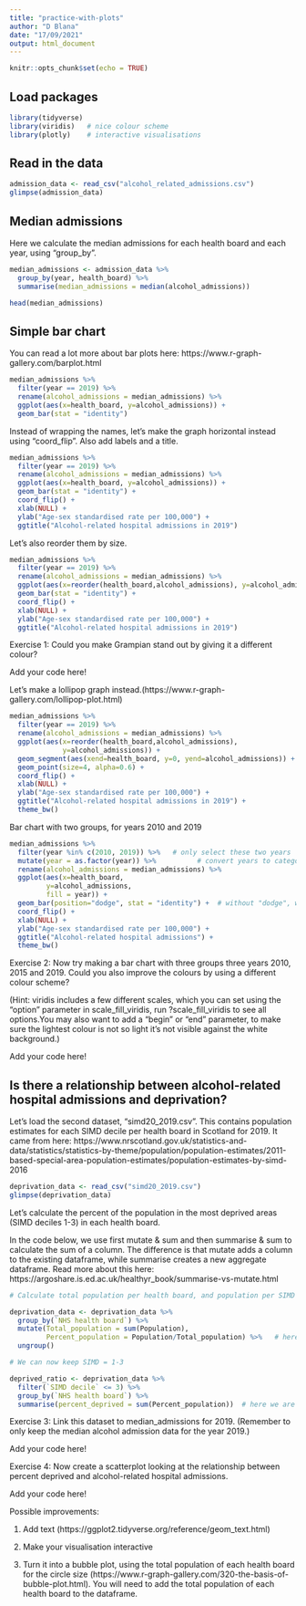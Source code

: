 ```yaml
---
title: "practice-with-plots"
author: "D Blana"
date: "17/09/2021"
output: html_document
---
```


```r
knitr::opts_chunk$set(echo = TRUE)
```

## Load packages

```r

library(tidyverse)
library(viridis)   # nice colour scheme
library(plotly)    # interactive visualisations

```

## Read in the data

```r

admission_data <- read_csv("alcohol_related_admissions.csv") 
glimpse(admission_data)

```

## Median admissions

Here we calculate the median admissions for each health board and each year, using "group_by". 

```r

median_admissions <- admission_data %>%
  group_by(year, health_board) %>%
  summarise(median_admissions = median(alcohol_admissions))

head(median_admissions)

```

## Simple bar chart

You can read a lot more about bar plots here: https://www.r-graph-gallery.com/barplot.html

```r

median_admissions %>%
  filter(year == 2019) %>%
  rename(alcohol_admissions = median_admissions) %>%
  ggplot(aes(x=health_board, y=alcohol_admissions)) + 
  geom_bar(stat = "identity")

```

Instead of wrapping the names, let's make the graph horizontal instead using "coord_flip". Also add labels and a title.

```r

median_admissions %>%
  filter(year == 2019) %>%
  rename(alcohol_admissions = median_admissions) %>%
  ggplot(aes(x=health_board, y=alcohol_admissions)) + 
  geom_bar(stat = "identity") +
  coord_flip() +                         
  xlab(NULL) + 
  ylab("Age-sex standardised rate per 100,000") + 
  ggtitle("Alcohol-related hospital admissions in 2019") 

```

Let's also reorder them by size.

```r

median_admissions %>%
  filter(year == 2019) %>%
  rename(alcohol_admissions = median_admissions) %>%
  ggplot(aes(x=reorder(health_board,alcohol_admissions), y=alcohol_admissions)) + 
  geom_bar(stat = "identity") +
  coord_flip() + 
  xlab(NULL) + 
  ylab("Age-sex standardised rate per 100,000") + 
  ggtitle("Alcohol-related hospital admissions in 2019") 

```

Exercise 1: Could you make Grampian stand out by giving it a different colour?

Add your code here!




Let's make a lollipop graph instead.(https://www.r-graph-gallery.com/lollipop-plot.html) 

```r

median_admissions %>%
  filter(year == 2019) %>%
  rename(alcohol_admissions = median_admissions) %>%
  ggplot(aes(x=reorder(health_board,alcohol_admissions), 
             y=alcohol_admissions)) + 
  geom_segment(aes(xend=health_board, y=0, yend=alcohol_admissions)) +
  geom_point(size=4, alpha=0.6) +
  coord_flip() + 
  xlab(NULL) + 
  ylab("Age-sex standardised rate per 100,000") + 
  ggtitle("Alcohol-related hospital admissions in 2019") + 
  theme_bw() 

```

Bar chart with two groups, for years 2010 and 2019

```r

median_admissions %>%
  filter(year %in% c(2010, 2019)) %>%   # only select these two years
  mutate(year = as.factor(year)) %>%          # convert years to categories ("factors")
  rename(alcohol_admissions = median_admissions) %>%
  ggplot(aes(x=health_board,
         y=alcohol_admissions,
         fill = year)) +
  geom_bar(position="dodge", stat = "identity") +  # without "dodge", we get a stacked bar chart
  coord_flip() + 
  xlab(NULL) + 
  ylab("Age-sex standardised rate per 100,000") + 
  ggtitle("Alcohol-related hospital admissions") + 
  theme_bw()  

```

Exercise 2: Now try making a bar chart with three groups three years 2010, 2015 and 2019.
Could you also improve the colours by using a different colour scheme?

(Hint: viridis includes a few different scales, which you can set using the "option" parameter in scale_fill_viridis, run ?scale_fill_viridis to see all options.You may also want to add a "begin" or "end" parameter, to make sure the lightest colour is not so light it's not visible against the white background.)

Add your code here!



## Is there a relationship between alcohol-related hospital admissions and deprivation?

Let's load the second dataset, "simd20_2019.csv". This contains population estimates for each SIMD decile per health board in Scotland for 2019. It came from here: https://www.nrscotland.gov.uk/statistics-and-data/statistics/statistics-by-theme/population/population-estimates/2011-based-special-area-population-estimates/population-estimates-by-simd-2016

```r

deprivation_data <- read_csv("simd20_2019.csv") 
glimpse(deprivation_data)

```

Let's calculate the percent of the population in the most deprived areas (SIMD deciles 1-3) in each health board.

In the code below, we use first mutate & sum and then summarise & sum to calculate the sum of a column. The difference is that mutate adds a column to the existing dataframe, while summarise creates a new aggregate dataframe. Read more about this here: https://argoshare.is.ed.ac.uk/healthyr_book/summarise-vs-mutate.html 

```r

# Calculate total population per health board, and population per SIMD decile, then divide to get the percent of the population at each SIMD decile

deprivation_data <- deprivation_data %>%
  group_by(`NHS health board`) %>%
  mutate(Total_population = sum(Population),
         Percent_population = Population/Total_population) %>%   # here we are adding new columns to the original dataframe
  ungroup()

# We can now keep SIMD = 1-3

deprived_ratio <- deprivation_data %>%
  filter(`SIMD decile` <= 3) %>%
  group_by(`NHS health board`) %>%
  summarise(percent_deprived = sum(Percent_population))  # here we are creating a new "summary" dataframe

```

Exercise 3: Link this dataset to median_admissions for 2019. (Remember to only keep the median alcohol admission data for the year 2019.)

Add your code here!




Exercise 4: Now create a scatterplot looking at the relationship between percent deprived and alcohol-related hospital admissions.

Add your code here!




Possible improvements:

1. Add text (https://ggplot2.tidyverse.org/reference/geom_text.html)

2. Make your visualisation interactive

3. Turn it into a bubble plot, using the total population of each health board for the circle size (https://www.r-graph-gallery.com/320-the-basis-of-bubble-plot.html). You will need to add the total population of each health board to the dataframe.








